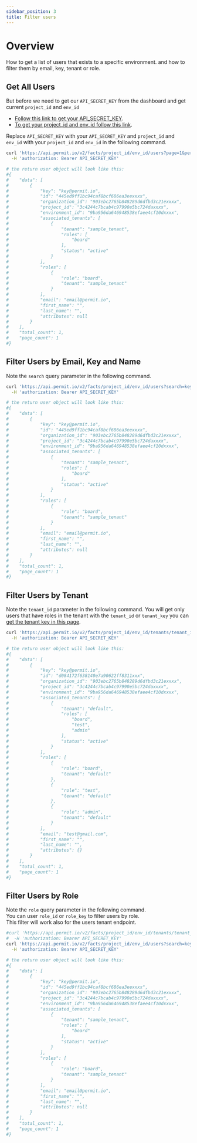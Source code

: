 ```yaml
---
sidebar_position: 3
title: Filter users 
---
```


# Overview

How to get a list of users that exists to a specific environment. and how to filter them by email, key, tenant or role.

## Get All Users

But before we need to get our `API_SECRET_KEY` from the dashboard and get current `project_id` and `env_id`<br/>
- [Follow this link to get your API_SECRET_KEY](/api/api-with-cli/#get-your-api-key).<br/>
- [To get your project_id and env_id follow this link](/api/examples/get-project-and-env).

Replace `API_SECRET_KEY` with your `API_SECRET_KEY` and `project_id` and `env_id` with your `project_id` and `env_id` in the following command.

```bash
curl 'https://api.permit.io/v2/facts/project_id/env_id/users?page=1&per_page=10' \
  -H 'authorization: Bearer API_SECRET_KEY'

# the return user object will look like this:
#{
#    "data": [
#        {
#            "key": "key@permit.io",
#            "id": "445ed9ff1bc94caf8bcf686ea3eexxxx",
#            "organization_id": "903ebc2765b848289d6dfbd3c21exxxx",
#            "project_id": "3c4244c7bcab4c97990e5bc724daxxxx",
#            "environment_id": "9ba956da646948538efaee4cf10dxxxx",
#            "associated_tenants": [
#                {
#                    "tenant": "sample_tenant",
#                    "roles": [
#                        "board"
#                    ],
#                    "status": "active"
#                }
#            ],
#            "roles": [
#                {
#                    "role": "board",
#                    "tenant": "sample_tenant"
#                }
#            ],
#            "email": "email@permit.io",
#            "first_name": "",
#            "last_name": "",
#            "attributes": null
#        }
#    ],
#    "total_count": 1,
#    "page_count": 1
#}
```

## Filter Users by Email, Key and Name

Note the `search` query parameter in the following command.

```bash 
curl 'https://api.permit.io/v2/facts/project_id/env_id/users?search=key@permit.io&page=1&per_page=3' \
  -H 'authorization: Bearer API_SECRET_KEY'

# the return user object will look like this:
#{
#    "data": [
#        {
#            "key": "key@permit.io",
#            "id": "445ed9ff1bc94caf8bcf686ea3eexxxx",
#            "organization_id": "903ebc2765b848289d6dfbd3c21exxxx",
#            "project_id": "3c4244c7bcab4c97990e5bc724daxxxx",
#            "environment_id": "9ba956da646948538efaee4cf10dxxxx",
#            "associated_tenants": [
#                {
#                    "tenant": "sample_tenant",
#                    "roles": [
#                        "board"
#                    ],
#                    "status": "active"
#                }
#            ],
#            "roles": [
#                {
#                    "role": "board",
#                    "tenant": "sample_tenant"
#                }
#            ],
#            "email": "email@permit.io",
#            "first_name": "",
#            "last_name": "",
#            "attributes": null
#        }
#    ],
#    "total_count": 1,
#    "page_count": 1
#}
```

## Filter Users by Tenant
Note the `tenant_id` parameter in the following command.
You will get only users that have roles in the tenant with the `tenant_id` or `tenant_key` you can [get the tenant key in this page](https://app.permit.io/user-management/tenants).

```bash
curl 'https://api.permit.io/v2/facts/project_id/env_id/tenants/tenant_id/users?search=key@permit.io&page=1&per_page=3' \
  -H 'authorization: Bearer API_SECRET_KEY'

# the return user object will look like this:
#{
#    "data": [
#        {
#            "key": "key@permit.io",
#            "id": "d084172f638140e7a90622ff8311xxx",
#            "organization_id": "903ebc2765b848289d6dfbd3c21exxxx",
#            "project_id": "3c4244c7bcab4c97990e5bc724daxxxx",
#            "environment_id": "9ba956da646948538efaee4cf10dxxxx",
#            "associated_tenants": [
#                {
#                    "tenant": "default",
#                    "roles": [
#                        "board",
#                        "test",
#                        "admin"
#                    ],
#                    "status": "active"
#                }
#            ],
#            "roles": [
#                {
#                    "role": "board",
#                    "tenant": "default"
#                },
#                {
#                    "role": "test",
#                    "tenant": "default"
#                },
#                {
#                    "role": "admin",
#                    "tenant": "default"
#                }
#            ],
#            "email": "test@gmail.com",
#            "first_name": "",
#            "last_name": "",
#            "attributes": {}
#        }
#    ],
#    "total_count": 1,
#    "page_count": 1
#}
```

## Filter Users by Role
Note the `role` query parameter in the following command.<br/>
You can user `role_id` or `role_key` to filter users by role.<br/>
This filter will work also for the users tenant endpoint.

```bash 
#curl 'https://api.permit.io/v2/facts/project_id/env_id/tenants/tenant_id/users?search=key@permit.io&role=board&page=1&per_page=3' \
#  -H 'authorization: Bearer API_SECRET_KEY'
curl 'https://api.permit.io/v2/facts/project_id/env_id/users?search=key@permit.io&role=board&page=1&per_page=3' \
  -H 'authorization: Bearer API_SECRET_KEY'

# the return user object will look like this:
#{
#    "data": [
#        {
#            "key": "key@permit.io",
#            "id": "445ed9ff1bc94caf8bcf686ea3eexxxx",
#            "organization_id": "903ebc2765b848289d6dfbd3c21exxxx",
#            "project_id": "3c4244c7bcab4c97990e5bc724daxxxx",
#            "environment_id": "9ba956da646948538efaee4cf10dxxxx",
#            "associated_tenants": [
#                {
#                    "tenant": "sample_tenant",
#                    "roles": [
#                        "board"
#                    ],
#                    "status": "active"
#                }
#            ],
#            "roles": [
#                {
#                    "role": "board",
#                    "tenant": "sample_tenant"
#                }
#            ],
#            "email": "email@permit.io",
#            "first_name": "",
#            "last_name": "",
#            "attributes": null
#        }
#    ],
#    "total_count": 1,
#    "page_count": 1
#}
```
